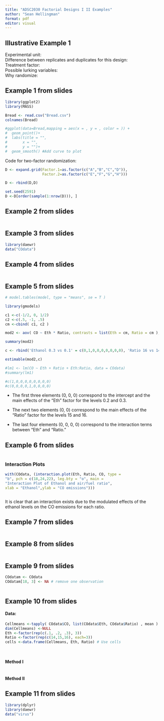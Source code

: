 ```yaml
---
title: "ADSC2030 Factorial Designs I II Examples"
author: "Sean Hellingman"
format: pdf
editor: visual
---
```


## Illustrative Example 1

Experimental unit:\
Difference between replicates and duplicates for this design:\
Treatment factor:\
Possible lurking variables:\
Why randomize:

## Example 1 from slides

```r

library(ggplot2)
library(MASS)

Bread <- read.csv("Bread.csv")
colnames(Bread)

#ggplot(data=Bread,mapping = aes(x = , y = , color = )) +
#  geom_point()+
#  labs(title = "",
#       x = "",
#       y = "")+ 
#  geom_smooth() #Add curve to plot

```

Code for two-factor randomization:

```r


D <- expand.grid(Factor.1=as.factor(c("A","B","C","D")),
                 Factor.2=as.factor(c("E","F","G","H")))

D <- rbind(D,D)

set.seed(2591)
D <-D[order(sample(1:nrow(D))), ] 

```

## Example 2 from slides

```r




```

## Example 3 from slides

```r

library(daewr)
data("COdata")


```

## Example 4 from slides

```r




```

## Example 5 from slides

```r

# model.tables(model, type = "means", se = T )

```

```r
library(gmodels)

c1 <-c(-1/2, 0, 1/2) 
c2 <-c(.5, -1, .5)
cm <-cbind( c1, c2 )

mod2 <- aov( CO ~ Eth * Ratio, contrasts = list(Eth = cm, Ratio = cm ), data = COdata) 

summary(mod2)

c <- rbind('Ethanol 0.3 vs 0.1' = c(0,1,0,0,0,0,0,0,0), 'Ratio 16 vs 14' = c(0,0,0,1,0,0,0,0,0) ) 

estimable(mod2,c)

#lm1 <- lm(CO ~ Eth + Ratio + Eth:Ratio, data = COdata)
#summary(lm1)

#c(1,0,0,0,0,0,0,0,0)
#c(0,0,0,0,1,0,0,0,0)
```

-   The first three elements (0, 0, 0) correspond to the intercept and the main effects of the "Eth" factor for the levels 0.2 and 0.3.

-   The next two elements (0, 0) correspond to the main effects of the "Ratio" factor for the levels 15 and 16.

-   The last four elements (0, 0, 0, 0) correspond to the interaction terms between "Eth" and "Ratio."

## Example 6 from slides

```r



```

### Interaction Plots

```r

with(COdata, (interaction.plot(Eth, Ratio, CO, type =
"b", pch = c(18,24,22), leg.bty = "o", main =
"Interaction Plot of Ethanol and air/fuel ratio",
xlab = "Ethanol",ylab = "CO emissions")))



```

It is clear that an interaction exists due to the modulated effects of the ethanol levels on the CO emissions for each ratio.

## Example 7 from slides

```r




```

## Example 8 from slides

```r



```

## Example 9 from slides

```r

COdatam <- COdata 
COdatam[18, 3] <- NA # remove one observation



```

## Example 10 from slides

#### Data:

```r

Cellmeans <-tapply( COdata$CO, list(COdata$Eth, COdata$Ratio) , mean ) 
dim(Cellmeans) <-NULL 
Eth <-factor(rep(c(.1, .2, .3), 3)) 
Ratio <-factor(rep(c(14,15,16), each=3)) 
cells <-data.frame(Cellmeans, Eth, Ratio) # Use cells 




```

#### Method I

```r



```

#### Method II

## Example 11 from slides

```r


library(dplyr)
library(daewr)
data("virus")

 



```

